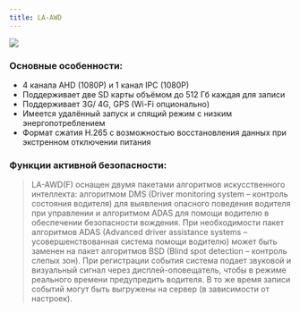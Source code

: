 ```yaml
---
title: LA-AWD
---
```


![](/img/img509-cutout.png)

### Основные особенности:

* 4 канала AHD (1080P) и 1 канал IPC (1080P)
* Поддерживает две SD карты объёмом до 512 Гб каждая для записи
* Поддерживает 3G/ 4G, GPS (Wi-Fi опционально)
* Имеется удалённый запуск и спящий режим с низким энергопотреблением
* Формат сжатия H.265 c возможностью восстановления данных при экстренном отключении питания

### Функции активной безопасности:

> LA-AWD(F) оснащен двумя пакетами алгоритмов искусственного интеллекта: алгоритмом DMS (Driver monitoring system – контроль состояния водителя) для выявления опасного поведения водителя при управлении и алгоритмом ADAS для помощи водителю в обеспечении безопасности вождения. При необходимости пакет алгоритмов ADAS (Advanced driver assistance systems – усовершенствованная система помощи водителю) может быть заменен на пакет алгоритмов BSD (Blind spot detection – контроль слепых зон). При регистрации события система подает звуковой и визуальный сигнал через дисплей-оповещатель, чтобы в режиме реального времени предупредить водителя. В то же время записи событий могут быть выгружены на сервер (в зависимости от настроек).
